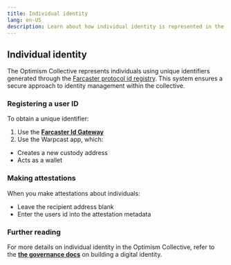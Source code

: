 ```yaml
---
title: Individual identity
lang: en-US
description: Learn about how individual identity is represented in the Optimism Collective.
---
```


## Individual identity

The Optimism Collective represents individuals using unique identifiers generated through the [Farcaster protocol id registry](https://docs.farcaster.xyz/reference/contracts/reference/id-registry). This system ensures a secure approach to identity management within the collective.

### Registering a user ID

To obtain a unique identifier:

1.  Use the **[Farcaster Id Gateway](https://docs.farcaster.xyz/reference/contracts/reference/id-gateway)**
2.  Use the Warpcast app, which:

*   Creates a new custody address
*   Acts as a wallet

### Making attestations

When you make attestations about individuals:

*   Leave the recipient address blank
*   Enter the users id into the attestation metadata

### Further reading

For more details on individual identity in the Optimism Collective, refer to the **[the governance docs](https://community.optimism.io/docs/identity/project-and-individual-identity-in-the-collective/#building-a-digital-identity)** on building a digital identity.
